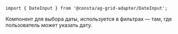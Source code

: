 
<RemadeInfo
  commponentName="DateInput"
  apiUrl="https://www.ag-grid.com/react-data-grid/component-date/"
/>

```tsx
import { DateInput } from '@consta/ag-grid-adapter/DateInput';
```

Компонент для выбора даты, используется в фильтрах — там, где пользователь может указать дату.

<DateInputExample />
